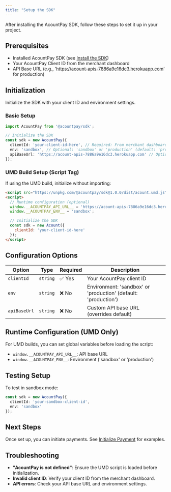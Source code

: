 ```yaml
---
title: "Setup the SDK"
---
```


After installing the AcountPay SDK, follow these steps to set it up in your project.

## Prerequisites

- Installed AcountPay SDK (see [Install the SDK](/sdk/install_sdk))
- Your AcountPay Client ID from the merchant dashboard
- API Base URL (e.g., 'https://acount-apis-7886a9e16dc3.herokuapp.com' for production)

## Initialization

Initialize the SDK with your client ID and environment settings.

### Basic Setup

```typescript
import AcountPay from '@acountpay/sdk';

// Initialize the SDK
const sdk = new AcountPay({
  clientId: 'your-client-id-here', // Required: From merchant dashboard
  env: 'sandbox', // Optional: 'sandbox' or 'production' (default: 'production')
  apiBaseUrl: 'https://acount-apis-7886a9e16dc3.herokuapp.com' // Optional: Override default API URL
});
```

### UMD Build Setup (Script Tag)

If using the UMD build, initialize without importing:

```html
<script src="https://unpkg.com/@acountpay/sdk@1.0.0/dist/acount.umd.js"></script>
<script>
  // Runtime configuration (optional)
  window.__ACOUNTPAY_API_URL__ = 'https://acount-apis-7886a9e16dc3.herokuapp.com';
  window.__ACOUNTPAY_ENV__ = 'sandbox';

  // Initialize the SDK
  const sdk = new Acount({
    clientId: 'your-client-id-here'
  });
</script>
```

## Configuration Options

| Option       | Type     | Required | Description |
|--------------|----------|----------|-------------|
| `clientId`   | `string` | ✅ Yes   | Your AcountPay client ID |
| `env`        | `string` | ❌ No    | Environment: 'sandbox' or 'production' (default: 'production') |
| `apiBaseUrl` | `string` | ❌ No    | Custom API base URL (overrides default) |

## Runtime Configuration (UMD Only)

For UMD builds, you can set global variables before loading the script:

- `window.__ACOUNTPAY_API_URL__`: API base URL
- `window.__ACOUNTPAY_ENV__`: Environment ('sandbox' or 'production')

## Testing Setup

To test in sandbox mode:

```typescript
const sdk = new AcountPay({
  clientId: 'your-sandbox-client-id',
  env: 'sandbox'
});
```

## Next Steps

Once set up, you can initiate payments. See [Initialize Payment](/sdk/initialize_payment) for examples.

## Troubleshooting

- **"AcountPay is not defined"**: Ensure the UMD script is loaded before initialization.
- **Invalid client ID**: Verify your client ID from the merchant dashboard.
- **API errors**: Check your API base URL and environment settings.